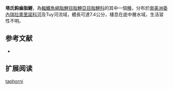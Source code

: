 {{Speciesbox 
| genus = Creagrutus
| species = taphorni
| status = NE
| status_system = IUCN3.1
| authority =  [[Vari|Vari]] & [[Harold|Harold]], 2001
| synonyms = 
}}
'''塔氏鈎齒脂鯉'''，為[[輻鰭魚綱|輻鰭魚綱]][[脂鯉目|脂鯉目]][[脂鯉亞目|脂鯉亞目]][[脂鯉科|脂鯉科]]的其中一個[[種|種]]，分布於[[南美洲|南美洲]][[委內瑞拉|委內瑞拉]][[奧里諾科河|奧里諾科河]]及Tuy河流域，體長可達7.4公分，棲息在底中層水域，生活習性不明。

==参考文献==
{{refbegin}}
*{{FishBase_species|genus=Creagrutus|species=taphorni|year=2014|month=1}}
{{refend}}

== 扩展阅读 ==
{{refbegin}}
{{wikispecies-inline|Creagrutus taphorni|塔氏鈎齒脂鯉}}
{{refend}}
{{Taxonbar|from=Q5790234}}

[[Category:鈎齒脂鯉屬|taphorni]]


{{魚類小作品}}